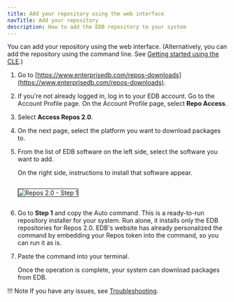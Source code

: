 ```yaml
---
title: Add your repository using the web interface
navTitle: Add your repository
description: How to add the EDB repository to your system
---
```


You can add your repository using the web interface. (Alternatively, you can add the repository using the command line. See [Getting started using the CLE](../with_cli/).)

1. Go to [https://www.enterprisedb.com/repos-downloads](https://www.enterprisedb.com/repos-downloads).

1. If you're not already logged in, log in to your EDB account. Go to the Account Profile page. On the Account Profile page, select **Repo Access**.

1. Select **Access Repos 2.0**.

1. On the next page, select the platform you want to download packages to.

1. From the list of EDB software on the left side, select the software you want to add.

    On the right side, instructions to install that software appear.

    <img src="./images/step1.png" style="border:1px solid;margin: 1em auto 1em" alt="Repos 2.0 - Step 1" />

1. Go to **Step 1** and copy the Auto command. This is a ready-to-run repository installer for your system. Run alone, it installs only the EDB repositories for Repos 2.0. EDB's website has already personalized the command by embedding your Repos token into the command, so you can run it as is.

1. Paste the command into your terminal.

    Once the operation is complete, your system can download packages from EDB.

!!! Note 
    If you have any issues, see [Troubleshooting](../troubleshooting). 
